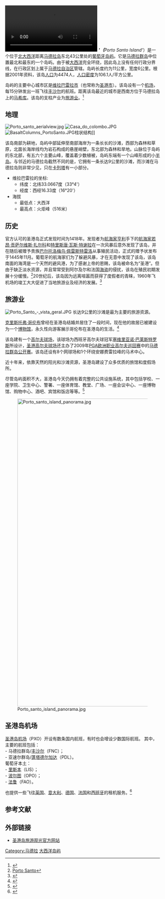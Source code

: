 {{Infobox Islands
| name             = 圣港岛
| image name       = PortoSantoOceanView.jpg
| image caption    = 
| image size       = 
| locator map      = LocalPortoSanto.png
| locator map size = 182
| native name      = 
| native name link = 葡萄牙
| nickname         = 
| location         = [[大西洋|大西洋]]
| coordinates      = {{coord|33|3|43|N|16|21|23|W|region:ID_type:isle|display=inline,title}}
| archipelago      = [[马德拉群岛|马德拉群岛]]
| total islands    = 
| major islands    = 
| area             = 42.17 km²
| highest mount    = 
| elevation        = 402 m
| country          = Portugal
| country admin divisions title     = [[葡萄牙行政区划|自治区]]
| country admin divisions           = [[马德拉群岛|马德拉群岛]]
| country admin divisions title 1   = 
| country admin divisions 1         = 
| country capital city              = 
| country largest city              = [[圣港市|圣港市]]
| country largest city population   = 4,474
| country leader title              = 
| country leader name               =
| population       = 4,474
| population as of = 2001
| density          = 106
| ethnic groups    = 
| additional info  =
}}
[[File:Porto_Santo_-_2019.webm|thumb]]
''''''（'''Porto Santo Island'''）是一个位于[[北大西洋|北大西洋]]距离[[马德拉岛|马德拉岛]]东北43公里处的[[葡萄牙|葡萄牙]][[岛屿|岛屿]]。它是[[马德拉群岛|马德拉群岛]]中位置最北和最东的一个岛屿。由于被[[大西洋|大西洋]]完全环绕，因此岛上没有任何行政分界线，在行政区划上属于[[马德拉自治区|马德拉自治区]]管辖。岛屿长度约为11公里，宽度6公里。根据2001年资料，该岛[[人口|人口]]为4474人，[[人口密度|人口密度]]为106.1人/平方公里。

岛屿的主要中心城市区是[[维拉巴雷拉市|维拉巴雷拉市]]（也常称为[[圣港市|圣港市]]）。该岛设有一个[[机场|机场]]，每15分钟发出一班飞往[[丰沙尔|丰沙尔]]的航班。距离该岛最近的城市是西南方位于马德拉岛上的[[马希库|马希库]]。该岛的支柱产业为[[旅游业|旅游业]]。<ref>{{Cite web |url=http://www.madeiraguide.co.uk/porto-santo/ |title=Porto Santo, Portugal's golden island |accessdate=2010-05-05 |archive-date=2010-05-25 |archive-url=https://web.archive.org/web/20100525193911/http://www.madeiraguide.co.uk/porto-santo/ |dead-url=no }}</ref>

==地理==
[[Image:Porto_santo_aerialview.jpg|left]]
[[Image:Casa_do_colombo.JPG|thumb]]
[[Image:BasaltColumns_PortoSanto.JPG|thumb]]柱状结构]]

该岛南部为耕地，岛屿中部延伸至南部海岸为一条长长的沙滩，西部为森林和草原，北面长海岸线均为岩石构成的悬崖峭壁，东北部为森林和旱地。山脉位于岛屿的东北部，有五六个主要山峰，覆盖着少数植被，岛屿东端有一个山峰形成的小[[半岛|半岛]]。与邻近的马德拉岛截然不同的是，它拥有一条长达9公里的沙滩，而沙滩在马德拉岛则非常少见，只在[[卡列塔|卡列塔]]有一小部分。

*维拉巴雷拉的坐标:
**纬度：北纬33.0667度（33°4'）
**经度：西经16.33度（16°20'）
*海拔 
**最低点：大西洋
**最高点：火炬峰（516米）

==历史==
官方认可的圣港岛正式发现时间为1418年。发现者为[[航海家亨利|航海家亨利]]手下的[[航海家|航海家]][[若昂·贡萨尔维斯·扎尔科|若昂·贡萨尔维斯·扎尔科]]和[[特里斯唐·瓦斯·特谢拉|特里斯唐·瓦斯·特谢拉]]在一次风暴后意外发现了该岛，并在随后被赠予贵族[[巴尔托洛梅乌·佩雷斯特雷洛|巴尔托洛梅乌·佩雷斯特雷洛]]从事殖民活动，正式的赠予状发布于1445年11月。葡萄牙的航海家们为了躲避风暴，才在无意中发现了该岛，该岛南面的海湾是一个天然的避风港，为了感谢上帝的恩赐，该岛被命名为“圣港”。但由于缺乏淡水资源，并且常常受到阿尔及尔和法国[[海盗|海盗]]的侵扰，该岛在殖民初期发展十分缓慢。<ref>[http://www.cruiseinluxury.co.uk/dest.php?pid=115  Porto Santo]{{dead link|date=2017年12月 |bot=InternetArchiveBot |fix-attempted=yes }}</ref>20世纪后，该岛因为远离喧嚣而获得了度假者的青睐，1960年飞机场的竣工大大促进了当地旅游业及经济的发展。<ref>{{Cite web |url=http://www.madeira-web.com/PagesUK/ps-story.html |title=Porto Santo |accessdate=2010-05-05 |archive-date=2010-03-30 |archive-url=https://web.archive.org/web/20100330031430/http://www.madeira-web.com/PagesUK/ps-story.html |dead-url=no }}</ref>

==旅游业==
[[Image:Porto_Santo_-_vista_geral.JPG|right]] 
长达9公里的沙滩是最为主要的旅游资源。

[[克里斯托弗·哥伦布|克里斯托弗·哥伦布]]曾经在圣港岛结婚并居住了一段时间，现在他的故居已被建设为一个[[博物馆|博物馆]]，永久性向游客展示哥伦布在圣港岛的生活。<ref>{{Cite web |url=http://shipmuseum.sjtu.edu.cn/zhanping_zx.asp?zpid=4130 |title=哥伦布·C（Columbus,Christopher） |access-date=2010-05-05 |archive-date=2019-09-20 |archive-url=https://web.archive.org/web/20190920073344/http://shipmuseum.sjtu.edu.cn/zhanping_zx.asp?zpid=4130 |dead-url=yes }}</ref> 

该岛建有一个[[高尔夫球场|高尔夫球场]]，该球场为西班牙高尔夫球冠军[[塞维里亚诺·巴莱斯特罗斯|塞维里亚诺·巴莱斯特罗斯]]所设计，[[圣港高尔夫球场|圣港高尔夫球场]]还主办了2009年[[PGA欧洲职业高尔夫巡回赛|PGA欧洲职业高尔夫巡回赛]]中的[[马德拉群岛公开赛|马德拉群岛公开赛]]。该岛还设有8个网球场和1个环绕安娜费雷拉峰的马术中心。

近十年来，依靠天然的阳光和沙滩资源，圣港岛建设了众多优质的旅馆和度假场所。

尽管岛屿面积不大，圣港岛今天仍拥有着完整的公共设施系统，其中包括学校、一座学院、卫生中心、警署、一座体育馆、教堂、广场、一座会议中心、一座博物馆、购物中心、酒吧、宾馆和饭店等等。<ref>{{Cite web |url=http://www.visitportugal.com/NR/exeres/3291D2CA-317D-496F-818F-313FFD531006,frameless.htm |title=和家人一起在圣港岛（Porto Santo） |accessdate=2010-05-05 |archive-date=2012-02-03 |archive-url=https://web.archive.org/web/20120203143754/http://www.visitportugal.com/NR/exeres/3291D2CA-317D-496F-818F-313FFD531006,frameless.htm |dead-url=no }}</ref>

[[Image:Porto_santo_island_panorama.jpg|1000px]]

==圣港岛机场==
[[圣港岛机场|圣港岛机场]]（PXO）开设有数条国内航班，有时也会增设少数国际航班。
其中，主要的航班包括：<br />
- 马德拉群岛/[[丰沙尔|丰沙尔]]（FNC）；<br />
- 亚速尔群岛/[[蓬塔德尔加达|蓬塔德尔加达]]（PDL）。<br />
葡萄牙本土：<br />
- [[里斯本|里斯本]]（LIS）；<br />
- [[波尔图|波尔图]]（OPO）；<br />
- [[法鲁|法鲁]]（FAO）。

也提供一些飞往[[英国|英国]]、[[意大利|意大利]]、[[德国|德国]]、[[法国|法国]]和[[西班牙|西班牙]]的租机服务。<ref>{{Cite web |url=http://www.anam.pt/Default.aspx?ID=411 |title=Welcome to Porto Santo island |access-date=2010-05-05 |archive-url=https://web.archive.org/web/20100725011125/http://www.anam.pt/Default.aspx?ID=411 |archive-date=2010-07-25 |dead-url=yes }}</ref>

==参考文献==
<div class="references-small">
<references></references>
</div>
==外部链接==
*[http://www.porto-santo.com/ 圣港岛旅游观光官方网站]{{Wayback|url=http://www.porto-santo.com/ |date=20100804164404 }}

{{Outlying territories of European countries}}

<!--Categories-->
[[Category:马德拉|Category:马德拉]]
[[Category:大西洋岛屿|]]

<!--Other languages-->